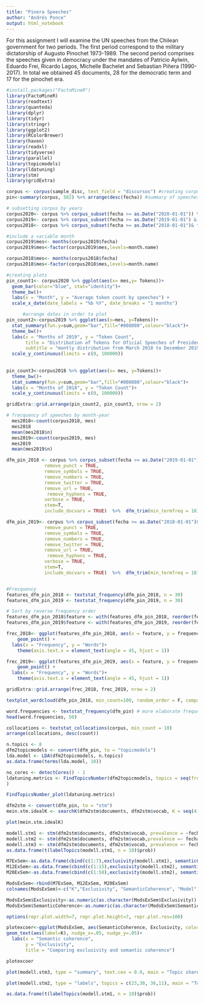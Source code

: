 ```yaml
---
title: "Pinera Speeches"
author: "Andrés Ponce"
output: html_notebook
---
```



For this assignment I will examine the UN speeches from the Chilean government for two periods. The first period correspond to the military dictatorship of Augusto Pinochet 1973-1989. The second period comprises the speeches given in democracy under the mandates of Patricio Aylwin, Eduardo Frei, Ricardo Lagos, Michelle Bachelet and Sebastian Piñera (1990-2017). In total we obtained 45 documents, 28 for the democratic term and 17 for the pinochet era.

```r
#install.packages("FactoMineR")
library(FactoMineR)
library(readtext)
library(quanteda)
library(dplyr)
library(tidyr)
library(stringr)
library(ggplot2)
library(RColorBrewer)
library(haven)
library(readxl)
library(tidyverse)
library(parallel)
library(topicmodels)
library(ldatuning)
library(stm)
library(gridExtra)
```


```r
corpus <- corpus(sample_disc, text_field = "discursos") #creating corpus
pin<-summary(corpus, 582) %>% arrange(desc(fecha)) #summary of speeches + sorting date in desc order

# subsetting corpus by years
corpus2020<- corpus %>% corpus_subset(fecha >= as.Date("2020-01-01")) %>% summary()
corpus2019<- corpus %>% corpus_subset(fecha >= as.Date("2019-01-01") & fecha <= as.Date("2019-12-31")) %>% summary(271)
corpus2018<- corpus %>% corpus_subset(fecha >= as.Date("2018-01-01")& fecha <= as.Date("2018-12-31")) %>% summary(302)

#include a variable month
corpus2019$mes<- months(corpus2019$fecha) 
corpus2019$mes<-factor(corpus2019$mes,levels=month.name)

corpus2018$mes<- months(corpus2018$fecha)
corpus2018$mes<-factor(corpus2018$mes,levels=month.name)

#creating plots
pin_count1<- corpus2020 %>% ggplot(aes(x= mes,y= Tokens))+
  geom_bar(color="blue", stat="identity")+
  theme_bw()+
  labs(x = "Month", y = "Average token count by speeches") +
  scale_x_date(date_labels = "%b %Y", date_breaks = "1 months")

      #arrange dates in order to plot
pin_count2<-corpus2019 %>% ggplot(aes(x=mes, y=Tokens))+
  stat_summary(fun.y=sum,geom="bar",fill="#808080",colour="black")+
  theme_bw()+
  labs(x = "Months of 2019", y = "Token Count",
       title = "Distribution of Tokens for Oficial Speeches of President Pinera",
       subtitle = "montly distribution from March 2018 to December 2019") +
  scale_y_continuous(limits = c(0, 100000))
  
                                  
pin_count3<-corpus2018 %>% ggplot(aes(x= mes, y=Tokens))+
  theme_bw()+
  stat_summary(fun.y=sum,geom="bar",fill="#808080",colour="black")+
  labs(x = "Months of 2018", y = "Token Count")+
  scale_y_continuous(limits = c(0, 100000))

```

```r
gridExtra::grid.arrange(pin_count2, pin_count3, nrow = 2)
```

```r
# frecquency of speeches by month-year
  mes2018<-count(corpus2018, mes) 
  mes2018
  mean(mes2018$n)
  mes2019<-count(corpus2019, mes)
  mes2019
  mean(mes2019$n)
```



```r
dfm_pin_2018 <- corpus %>% corpus_subset(fecha >= as.Date("2019-01-01") & fecha <= as.Date("2019-12-31")) %>% dfm(what = "word", remove=c(stopwords("es"), "chile", "Chile", "va", "país"), #Tokenize democratic speeches
              remove_punct = TRUE,
              remove_symbols = TRUE,
              remove_numbers = TRUE,
              remove_twitter = TRUE,
              remove_url = TRUE,
               remove_hyphens = TRUE,
              verbose = TRUE, 
              stem=T,
              include_docvars = TRUE)  %>%  dfm_trim(min_termfreq = 10)

dfm_pin_2019<- corpus %>% corpus_subset(fecha >= as.Date("2018-01-01")& fecha <= as.Date("2018-12-31")) %>% dfm(what = "word", remove=c(stopwords("es"),"chile", "Chile", "va", "país"), #Tokenize democratic speeches
              remove_punct = TRUE,
              remove_symbols = TRUE,
              remove_numbers = TRUE,
              remove_twitter = TRUE,
              remove_url = TRUE,
               remove_hyphens = TRUE,
              verbose = TRUE, 
              stem=T,
              include_docvars = TRUE)  %>%  dfm_trim(min_termfreq = 10)


#Frecquency
features_dfm_pin_2018 <- textstat_frequency(dfm_pin_2018, n = 30)
features_dfm_pin_2019 <- textstat_frequency(dfm_pin_2019, n = 30)

# Sort by reverse frequency order
features_dfm_pin_2018$feature <- with(features_dfm_pin_2018, reorder(feature, -frequency))
features_dfm_pin_2019$feature <- with(features_dfm_pin_2019, reorder(feature, -frequency))

frec_2018<- ggplot(features_dfm_pin_2018, aes(x = feature, y = frequency)) +
    geom_point() + 
  labs(x = "Frequency", y = "Words")+
    theme(axis.text.x = element_text(angle = 45, hjust = 1))

frec_2019<- ggplot(features_dfm_pin_2019, aes(x = feature, y = frequency)) +
    geom_point() + 
  labs(x = "Frequency", y = "Words")+
    theme(axis.text.x = element_text(angle = 45, hjust = 1))
```


```r
gridExtra::grid.arrange(frec_2018, frec_2019, nrow = 2)
```



```r
textplot_wordcloud(dfm_pin_2018, min_count=100, random_order = F, comparison=F, rotation=.25, color= RColorBrewer::brewer.pal(5,"Dark2"))
```





```r
word.frequencies <- textstat_frequency(dfm_pin) # more elaborate frequencies
head(word.frequencies, 50)
```

```r
collocations <- textstat_collocations(corpus, min_count = 10)
arrange(collocations, desc(count))
```



```r

n.topics <- 8
dfm2topicmodels <- convert(dfm_pin, to = "topicmodels")
lda.model <- LDA(dfm2topicmodels, n.topics)
as.data.frame(terms(lda.model, 10))

no_cores <- detectCores() - 1
ldatuning.metrics <- FindTopicsNumber(dfm2topicmodels, topics = seq(from = 2, to = 100, by = 10), metrics = c("Griffiths2004", "CaoJuan2009", "Arun2010", "Deveaud2014"), method = "Gibbs", control = list(seed = 77), mc.cores = no_cores, verbose = TRUE
)

FindTopicsNumber_plot(ldatuning.metrics)

```
```r
dfm2stm <- convert(dfm_pin, to = "stm")
mein.stm.idealK <- searchK(dfm2stm$documents, dfm2stm$vocab, K = seq(4, 60, by = 2))

plot(mein.stm.idealK)
```
```r
modell.stm1 <- stm(dfm2stm$documents, dfm2stm$vocab, prevalence = ~fecha, K = 7, data = dfm2stm$meta, init.type = "Spectral")
modell.stm2 <- stm(dfm2stm$documents, dfm2stm$vocab,prevalence =~ fecha, K = 15, data = dfm2stm$meta, init.type = "Spectral")
modell.stm3 <- stm(dfm2stm$documents, dfm2stm$vocab, prevalence =~ fecha,K = 50, data = dfm2stm$meta, init.type = "Spectral")
as.data.frame(t(labelTopics(modell.stm1, n = 10)$prob))

```


```r
M7ExSem<-as.data.frame(cbind(c(1:7),exclusivity(modell.stm1), semanticCoherence(model=modell.stm1, dfm2stm$documents), "Mod7"))
M12ExSem<-as.data.frame(cbind(c(1:15),exclusivity(modell.stm2), semanticCoherence(model=modell.stm2, dfm2stm$documents), "Mod12"))
M20ExSem<-as.data.frame(cbind(c(1:50),exclusivity(modell.stm2), semanticCoherence(model=modell.stm3, dfm2stm$documents), "Mod40"))

ModsExSem<-rbind(M7ExSem, M12ExSem, M20ExSem)
colnames(ModsExSem)<-c("K","Exclusivity", "SemanticCoherence", "Model")

ModsExSem$Exclusivity<-as.numeric(as.character(ModsExSem$Exclusivity))
ModsExSem$SemanticCoherence<-as.numeric(as.character(ModsExSem$SemanticCoherence))

options(repr.plot.width=7, repr.plot.height=7, repr.plot.res=100)

plotexcoer<-ggplot(ModsExSem, aes(SemanticCoherence, Exclusivity, color = Model))+geom_point(size = 2, alpha = 0.7) + 
geom_text(aes(label=K), nudge_x=.05, nudge_y=.05)+
  labs(x = "Semantic coherence",
       y = "Exclusivity",
       title = "Comparing exclusivity and semantic coherence")

plotexcoer
```

```r
plot(modell.stm3, type = "summary", text.cex = 0.9, main = "Topic shares on the corpus as a whole", xlab = "estimated share of topics")
```

```r
plot(modell.stm2, type = "labels", topics = c(23,30, 36,11), main = "Topic terms")
```

```r
as.data.frame(t(labelTopics(modell.stm1, n = 10)$prob))
```